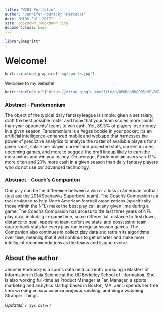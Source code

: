 ```yaml
---
title: "W201 Portfolio"
author: "Jennifer Podracky (Mercado)"
date: "MIDS Fall 2017"
site: bookdown::bookdown_site
documentclass: book
---
```


<!-- This won't be displayed but it will initialize your R session. Add any R libraries you need here. -->
```r
library(magrittr)
```


# Welcome! {-}

<!-- You can include images saved within your repo... -->
```r
knitr::include_graphics('img/sports.jpg')
```

Welcome to my website!

<!-- Below this line is just examples of how you can embed video from Google Drive. First you have to enable sharing, then just get the object ID which is that long string between d/ and /preview and will also be appended to any sharing link you generate for your video. -->
<p>
```r
knitr::include_url('https://drive.google.com/file/d/0B6bobRDQR96iVEV3SXJJal9CczQ/preview')
```

### Abstract - Fandemonium {-}

The object of the typical daily fantasy league is simple: given a set salary, draft the best possible roster and hope that your team scores more points than your opponents' teams to win cash. Yet, 89.3% of players lose money in a given season. Fandemonium is a Vegas bookie in your pocket; it's an artificial intelligence-enhanced mobile and web app that harnesses the power of predictive analytics to analyze the roster of available players for a given sport, salary per player, current and projected stats, current injuries, upcoming games, and more to suggest the draft lineup likely to earn the most points and win you money. On average, Fandemonium users win 12% more often and 23% more cash in a given season than daily fantasy players who do not use our advanced technology.

### Abstract - Coach's Companion {-}

One play can be the difference between a win or a loss in American football (just ask the 2014 Seahawks Superbowl team). The Coach's Companion is a tool designed to help North American football organizations (specifically those within the NFL) make the best play call at any given time during a game. The Coach's Companion has access to the last three years of NFL play data, including in-game time, score differential, distance to first down, distance to goal, opposing team defensive stats, and possessing team quarterback stats for every play run in regular season games. The Companion also continues to collect play data and retrain its algorithms over time, meaning that it will continue to get smarter and make more intelligent recommendations as the teams and league evolve. 
  
## About the author {-}

Jennifer Podracky is a sports data nerd currently pursuing a Masters of Information in Data Science at the UC Berkeley School of Information. She is also working full-time as Product Manager at Fan Manager, a sports marketing and analytics startup based in Boston, MA. Jenni spends her free time working on data science projects, cooking, and binge-watching Stranger Things.

*Updated: `r Sys.Date()`*
